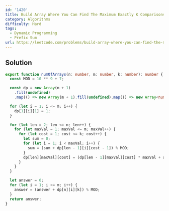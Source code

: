 ```yaml
---
id: '1420'
title: Build Array Where You Can Find The Maximum Exactly K Comparisons
category: Algorithms
difficulty: Hard
tags:
  - Dynamic Programming
  - Prefix Sum
url: https://leetcode.com/problems/build-array-where-you-can-find-the-maximum-exactly-k-comparisons
---
```


## Solution

```typescript showLineNumbers
export function numOfArrays(n: number, m: number, k: number): number {
  const MOD = 10 ** 9 + 7;

  const dp = new Array(n + 1)
    .fill(undefined)
    .map(() => new Array(m + 1).fill(undefined).map(() => new Array<number>(k + 1).fill(0)));

  for (let i = 1; i <= m; i++) {
    dp[1][i][1] = 1;
  }

  for (let len = 2; len <= n; len++) {
    for (let maxVal = 1; maxVal <= m; maxVal++) {
      for (let cost = 1; cost <= k; cost++) {
        let sum = 0;
        for (let i = 1; i < maxVal; i++) {
          sum = (sum + dp[len - 1][i][cost - 1]) % MOD;
        }
        dp[len][maxVal][cost] = (dp[len - 1][maxVal][cost] * maxVal + sum) % MOD;
      }
    }
  }

  let answer = 0;
  for (let i = 1; i <= m; i++) {
    answer = (answer + dp[n][i][k]) % MOD;
  }
  return answer;
}
```
